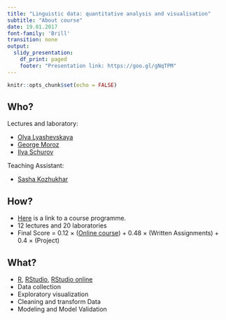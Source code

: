 ```yaml
---
title: "Linguistic data: quantitative analysis and visualisation"
subtitle: "About course"
date: 19.01.2017
font-family: 'Brill'
transition: none
output:
  slidy_presentation:
    df_print: paged
    footer: "Presentation link: https://goo.gl/gNqTPM"
---
```


```r
knitr::opts_chunk$set(echo = FALSE)
```

## Who?

Lectures and laboratory:

* [Olya Lyashevskaya](mailto:olesar@yandex.ru)
* [George Moroz](mailto:agricolamz@gmail.com)
* [Ilya Schurov](mailto:ilya@schurov.com)

Teaching Assistant:

* [Sasha Kozhukhar](mailto:dunnowhatsthis@gmail.com)

## How?

* [Here](https://www.hse.ru/data/2016/09/19/1117082144/program-1549532002-kSLnTng0SN.pdf) is a link to a course programme.
* 12 lectures and 20 laboratories
* Final Score = 0.12 × ([Online course](https://www.edx.org/course/introduction-r-data-science-microsoft-dat204x-3)) + 0.48 × (Written Assignments) + 0.4 × (Project)

## What?

* [R](https://www.r-project.org/), [RStudio](https://www.rstudio.com/products/rstudio/download/#download), [RStudio online](https://www.rollapp.com/app/rstudio)
* Data collection
* Exploratory visualization
* Cleaning and transform Data
* Modeling and Model Validation